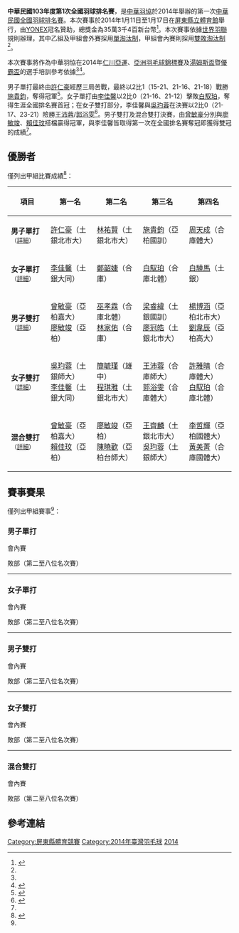 {{noteTA|G1=Badminton}}
{{infobox badminton event
|name           = 中華民國103年度第1次全國羽球排名賽
|image          = 
|size           = 200px
|caption        = 
|dates          = 2014年1月11日－1月17日
|number_edition = 
|level          = 
|prize_money    = NT$ 353,400
|location       = {{ROC}}[[屏東縣|屏東縣]]
|venue          = [[屏東縣立體育館|屏東縣立體育館]]
|previous       = 中華民國102年度第2次全國羽球排名賽
|next           = 中華民國103年度第2次全國羽球排名賽
}}
'''中華民國103年度第1次全國羽球排名賽'''，是[[中華羽協|中華羽協]]於2014年舉辦的第一次[[中華民國全國羽球排名賽|中華民國全國羽球排名賽]]。本次賽事於2014年1月11日至1月17日在[[屏東縣立體育館|屏東縣立體育館]]舉行，由[[YONEX|YONEX]]冠名贊助，總獎金為35萬3千4百新台幣<ref name="regulation">{{Cite web|url=http://www.km.edu.tw/uploads/news/103Nian_Du_Di_1Ci_Quan_Guo_Yu_Qiu_Pai_Ming_Sai_Jing_Sai_Gui_Cheng_.doc|title=103年度第1次全國羽球排名賽競賽規程|author=|date=2013-12-17|publisher=金門縣政府|accessdate=2016-07-27|quote=}}{{dead link|date=2017年11月 |bot=InternetArchiveBot |fix-attempted=yes }}{{zh-tw}}</ref>。本次賽事依據[[世界羽聯|世界羽聯]]規則辦理，其中乙組及甲組會外賽採用[[單淘汰制|單淘汰制]]，甲組會內賽則採用[[雙敗淘汰制|雙敗淘汰制]]<ref name="regulation"/>。

本次賽事將作為中華羽協在2014年[[仁川亞運|仁川亞運]]、[[2014年亞洲羽毛球錦標賽|亞洲羽毛球錦標賽]]及[[2014年湯姆斯盃|湯姆斯盃]]暨[[2014年優霸盃|優霸盃]]的選手培訓參考依據<ref name="regulation"/><ref>{{cite news|author=黃秀仁|url=http://www.ltsports.com.tw/other/complex/102456-103-11|title=羽球》103年第一次全國排名賽11日屏東縣立體育館燃戰火|publisher=麗臺運動報|date=2014-01-10|accessdate=2016-09-03|archive-url=https://web.archive.org/web/20160911145447/http://www.ltsports.com.tw/other/complex/102456-103-11|archive-date=2016-09-11|dead-url=yes}}{{zh-tw}}</ref>。

男子單打最終由[[許仁豪|許仁豪]]經歷三局苦戰，最終以2比1（15-21、21-16、21-18）戰勝[[施貴鈞|施貴鈞]]，奪得冠軍<ref name="麗臺">{{cite news|author=黃秀仁|url=http://www.ltsports.com.tw/other/complex/102558-2014-01-16-09-39-35|title=羽球排名賽》土銀許仁豪、亞柏廖曾配勇摘男單、雙冠軍|publisher=麗臺運動報|date=2014-01-16|accessdate=2016-09-03|archive-date=2016-09-11|archive-url=https://web.archive.org/web/20160911152505/http://www.ltsports.com.tw/other/complex/102558-2014-01-16-09-39-35|dead-url=no}}{{zh-tw}}</ref>。女子單打由[[李佳馨|李佳馨]]以2比0（21-16、21-12）擊敗[[白馭珀|白馭珀]]，奪得生涯全國排名賽首冠；在女子雙打部分，李佳馨與[[吳玓蓉|吳玓蓉]]在決賽以2比0（21-17、23-21）險勝[[王沛蓉|王沛蓉]]/[[郭浴雯|郭浴雯]]<ref>{{cite news|author=倪芝蓉|url=http://www.tsna.com.tw/index.php?q=node/49011|title=全國羽球排名賽〉李佳馨包雙冠　8年來第1人|publisher=TSNA|date=2014-01-16|accessdate=2016-09-04|archive-date=2016-09-14|archive-url=https://web.archive.org/web/20160914210135/http://www.tsna.com.tw/index.php?q=node%2F49011|dead-url=no}}{{zh-tw}}</ref>。男子雙打及混合雙打決賽，由[[曾敏豪|曾敏豪]]分別與[[廖敏竣|廖敏竣]]、[[賴佳玟|賴佳玟]]搭檔贏得冠軍，與李佳馨皆取得第一次在全國排名賽奪冠即獲得雙冠的成績<ref name="麗臺"/>。

== 優勝者 ==
僅列出甲組比賽成績<ref name="results">{{Cite web|url=http://www.ctb.org.tw/download/file/YONEX103%E5%B9%B4%E7%AC%AC1%E6%AC%A1%E5%85%A8%E5%9C%8B%E7%BE%BD%E7%90%83%E6%8E%92%E5%90%8D%E8%B3%BD-%E7%B8%BD%E6%88%90%E7%B8%BE.xls|title=YONEX103年第1次全國羽球排名賽-總成績|author=|date=|publisher=中華民國羽球協會|accessdate=2016-07-27|quote=|deadurl=yes|archiveurl=https://web.archive.org/web/20150514084121/http://www.ctb.org.tw/download/file/YONEX103%E5%B9%B4%E7%AC%AC1%E6%AC%A1%E5%85%A8%E5%9C%8B%E7%BE%BD%E7%90%83%E6%8E%92%E5%90%8D%E8%B3%BD-%E7%B8%BD%E6%88%90%E7%B8%BE.xls|archivedate=2015-05-14}}{{zh-tw}}</ref>：
{| class=wikitable style="font-size:small"
!width="150"|項目
!width="180"|第一名
!width="180"|第二名
!width="180"|第三名
!width="180"|第四名
|-
| '''男子單打'''<small>（[[#男子單打|詳細]]）</small>
| [[許仁豪|許仁豪]]（土銀北市大）
| [[林祐賢|林祐賢]]（土銀北市大）
| [[施貴鈞|施貴鈞]]（亞柏國訓）
| [[周天成|周天成]]（合庫體大）
|-
| '''女子單打'''<small>（[[#女子單打|詳細]]）</small>
| [[李佳馨|李佳馨]]（土銀大同）
| [[鄭韶婕|鄭韶婕]]（合庫）
| [[白馭珀|白馭珀]]（合庫北體）
| [[白驍馬|白驍馬]]（土銀）
|-
| '''男子雙打'''<small>（[[#男子雙打|詳細]]）</small>
| [[曾敏豪|曾敏豪]]（亞柏嘉大）<br>[[廖敏竣|廖敏竣]]（亞柏）
| [[巫孝霖|巫孝霖]]（合庫北體）<br>[[林家佑|林家佑]]（合庫）
| [[梁睿緯|梁睿緯]]（土銀國訓）<br>[[廖冠皓|廖冠皓]]（土銀北市大）
| [[楊博涵|楊博涵]]（亞柏北市大）<br>[[劉韋辰_(羽毛球運動員)|劉韋辰]]（亞柏高大）
|-
| '''女子雙打'''<small>（[[#女子雙打|詳細]]）</small>
| [[吳玓蓉|吳玓蓉]]（土銀師大）<br>[[李佳馨|李佳馨]]（土銀大同）
| [[簡毓瑾|簡毓瑾]]（雄中）<br>[[程琪雅|程琪雅]]（土銀北市大）
| [[王沛蓉|王沛蓉]]（合庫師大）<br>[[郭浴雯|郭浴雯]]（合庫體大）
| [[許雅晴|許雅晴]]（合庫體大）<br>[[白馭珀|白馭珀]]（合庫北體）
|-
| '''混合雙打'''<small>（[[#混合雙打|詳細]]）</small>
| [[曾敏豪|曾敏豪]]（亞柏嘉大）<br>[[賴佳玟|賴佳玟]]（亞柏）
| [[廖敏竣|廖敏竣]]（亞柏）<br>[[陳曉歡|陳曉歡]]（亞柏台師大）
| [[王齊麟|王齊麟]]（土銀北市大）<br>[[吳玓蓉|吳玓蓉]]（土銀師大）
| [[李哲輝|李哲輝]]（亞柏國體大）<br>[[黃美菁|黃美菁]]（合庫國體大）
|}

== 賽事賽果 ==
僅列出甲組賽事<ref name="results"/>：
=== 男子單打 ===
;會內賽
{{4TeamBracket-Tennis3-v2
| RD1=準決賽
| RD2=決賽（第一位名次賽）
| team-width=170
| score-width=20

| RD1-seed1=Q1
| RD1-team1=[[楊智傑|楊智傑]] (合庫體大)
| RD1-score1-1='''21
| RD1-score1-2=20
| RD1-score1-3=15
| RD1-seed2=4
| RD1-team2='''[[許仁豪|許仁豪]]''' (土銀北市大)
| RD1-score2-1=13
| RD1-score2-2='''22
| RD1-score2-3='''21

| RD1-seed3=3
| RD1-team3=[[萬佳鑫|萬佳鑫]] (土銀北市大)
| RD1-score3-1='''21
| RD1-score3-2=19
| RD1-score3-3=12
| RD1-seed4=Q7
| RD1-team4='''[[施貴鈞|施貴鈞]]''' (亞柏國訓)
| RD1-score4-1=19
| RD1-score4-2='''21
| RD1-score4-3='''21

| RD2-seed1=4
| RD2-team1='''[[許仁豪|許仁豪]]''' (土銀北市大)
| RD2-score1-1=15
| RD2-score1-2='''21
| RD2-score1-3='''21
| RD2-seed2=Q7
| RD2-team2=[[施貴鈞|施貴鈞]] (亞柏國訓)
| RD2-score2-1='''21
| RD2-score2-2=16
| RD2-score2-3=16
}}

;敗部（第二至八位名次賽）
{{4TeamBracket-Tennis3-v2
| RD1=第四位名次賽
| RD2=第二、三位名次賽
| team-width=170
| score-width=20

| RD1-seed1=
| RD1-team1=[[周天成|周天成]] (合庫體大)
| RD1-score1-1=17
| RD1-score1-2=12
| RD1-score1-3=
| RD1-seed2=
| RD1-team2='''[[林祐賢|林祐賢]]''' (土銀北市大)
| RD1-score2-1='''21
| RD1-score2-2='''21
| RD1-score2-3=

| RD1-seed3=
| RD1-team3='''[[施貴鈞|施貴鈞]]''' (亞柏國訓)
| RD1-score3-1=
| RD1-score3-2=
| RD1-score3-3=
| RD1-seed4=
| RD1-team4=決賽敗方直接晉級
| RD1-score4-1=
| RD1-score4-2=
| RD1-score4-3=

| RD2-seed1=
| RD2-team1='''[[林祐賢|林祐賢]]''' (土銀北市大)
| RD2-score1-1='''21
| RD2-score1-2='''21
| RD2-score1-3=
| RD2-seed2=
| RD2-team2=[[施貴鈞|施貴鈞]] (亞柏國訓)
| RD2-score2-1=3
| RD2-score2-2=3
| RD2-score2-3=
}}

{{2TeamBracket-Compact-Tennis3
| RD1=第五、六位名次賽
| team-width=170
| score-width=20

| RD1-seed01=
| RD1-team01=[[楊智傑|楊智傑]] (合庫體大)
| RD1-score01-1=18
| RD1-score01-2=16
| RD1-score01-3=
| RD1-seed02=
| RD1-team02='''[[萬佳鑫|萬佳鑫]]''' (土銀北市大)
| RD1-score02-1='''21
| RD1-score02-2='''21
| RD1-score02-3=
}}

{{2TeamBracket-Compact-Tennis3
| RD1=第七、八位名次賽
| team-width=170
| score-width=20

| RD1-seed01=
| RD1-team01='''[[薛軒億|薛軒億]]''' (合庫體大)
| RD1-score01-1='''21
| RD1-score01-2='''21
| RD1-score01-3=
| RD1-seed02=
| RD1-team02=[[盧紀遠|盧紀遠]] (合庫)
| RD1-score02-1=18
| RD1-score02-2=13
| RD1-score02-3=
}}
----

=== 女子單打 ===
;會內賽
{{4TeamBracket-Tennis3-v2
| RD1=準決賽
| RD2=決賽（第一位名次賽）
| team-width=170
| score-width=20

| RD1-seed1=1
| RD1-team1=[[陳詩盈|陳詩盈]] (台灣電力)
| RD1-score1-1='''21
| RD1-score1-2=19
| RD1-score1-3=8
| RD1-seed2=Q3
| RD1-team2='''[[白馭珀|白馭珀]]''' (合庫北體)
| RD1-score2-1=19
| RD1-score2-2='''21
| RD1-score2-3='''21

| RD1-seed3=6
| RD1-team3='''[[李佳馨|李佳馨]]''' (土銀大同)
| RD1-score3-1='''21
| RD1-score3-2='''21
| RD1-score3-3=
| RD1-seed4=2
| RD1-team4=[[白驍馬|白驍馬]] (土銀)
| RD1-score4-1=10
| RD1-score4-2=13
| RD1-score4-3=

| RD2-seed1=Q3
| RD2-team1=[[白馭珀|白馭珀]] (合庫北體)
| RD2-score1-1=16
| RD2-score1-2=12
| RD2-score1-3=
| RD2-seed2=6
| RD2-team2='''[[李佳馨|李佳馨]]''' (土銀大同)
| RD2-score2-1='''21
| RD2-score2-2='''21
| RD2-score2-3=
}}

;敗部（第二至八位名次賽）
{{4TeamBracket-Tennis3-v2
| RD1=第四位名次賽
| RD2=第二、三位名次賽
| team-width=170
| score-width=20

| RD1-seed1=
| RD1-team1='''[[鄭韶婕|鄭韶婕]]''' (合庫)
| RD1-score1-1='''21
| RD1-score1-2='''22
| RD1-score1-3=
| RD1-seed2=
| RD1-team2=[[白驍馬|白驍馬]] (土銀)
| RD1-score2-1=9
| RD1-score2-2=20
| RD1-score2-3=

| RD1-seed3=
| RD1-team3='''[[白馭珀|白馭珀]]''' (合庫北體)
| RD1-score3-1=
| RD1-score3-2=
| RD1-score3-3=
| RD1-seed4=
| RD1-team4=決賽敗方直接晉級
| RD1-score4-1=
| RD1-score4-2=
| RD1-score4-3=

| RD2-seed1=
| RD2-team1='''[[鄭韶婕|鄭韶婕]]''' (合庫)
| RD2-score1-1='''21
| RD2-score1-2='''21
| RD2-score1-3=
| RD2-seed2=
| RD2-team2=[[白馭珀|白馭珀]] (合庫北體)
| RD2-score2-1=11
| RD2-score2-2=10
| RD2-score2-3=
}}

{{2TeamBracket-Compact-Tennis3
| RD1=第五、六位名次賽
| team-width=170
| score-width=20

| RD1-seed01=
| RD1-team01='''[[陳詩盈|陳詩盈]]''' (台灣電力)
| RD1-score01-1='''21
| RD1-score01-2='''21
| RD1-score01-3=
| RD1-seed02=
| RD1-team02=[[洪詩涵|洪詩涵]] (台灣電力)
| RD1-score02-1=19
| RD1-score02-2=14
| RD1-score02-3=
}}

{{2TeamBracket-Compact-Tennis3
| RD1=第七、八位名次賽
| team-width=170
| score-width=20

| RD1-seed01=
| RD1-team01='''[[許雅晴|許雅晴]]''' (合庫體大)
| RD1-score01-1=19
| RD1-score01-2='''21
| RD1-score01-3='''21
| RD1-seed02=
| RD1-team02=[[唐琬貽|唐琬貽]] (合庫新莊)
| RD1-score02-1='''21
| RD1-score02-2=11
| RD1-score02-3=17
}}
----

=== 男子雙打 ===
;會內賽
{{4TeamBracket-Tennis3-v2
| RD1=準決賽
| RD2=決賽（第一位名次賽）
| team-width=170
| score-width=20

| RD1-seed1=1
| RD1-team1='''[[梁睿緯|梁睿緯]]''' (土銀國訓)<br> '''[[廖冠皓|廖冠皓]]''' (土銀北市大)
| RD1-score1-1='''21
| RD1-score1-2='''21
| RD1-score1-3=
| RD1-seed2=Q7
| RD1-team2=[[林彥睿|林彥睿]] (國訓中心)<br> [[田子傑|田子傑]] (極限)
| RD1-score2-1=14
| RD1-score2-2=13
| RD1-score2-3=

| RD1-seed3=Q8
| RD1-team3='''[[曾敏豪|曾敏豪]]''' (亞柏嘉大)<br> '''[[廖敏竣|廖敏竣]]''' (亞柏)
| RD1-score3-1='''21
| RD1-score3-2='''21
| RD1-score3-3=
| RD1-seed4=2
| RD1-team4=[[吳俊緯|吳俊緯]] (合庫國昌)<br> [[方介民|方介民]] (合庫長榮大學)
| RD1-score4-1=17
| RD1-score4-2=13
| RD1-score4-3=

| RD2-seed1=1
| RD2-team1=[[梁睿緯|梁睿緯]] (土銀國訓)<br> [[廖冠皓|廖冠皓]] (土銀北市大)
| RD2-score1-1=19
| RD2-score1-2=13
| RD2-score1-3=
| RD2-seed2=Q8
| RD2-team2='''[[曾敏豪|曾敏豪]]''' (亞柏嘉大)<br> '''[[廖敏竣|廖敏竣]]''' (亞柏)
| RD2-score2-1='''21
| RD2-score2-2='''21
| RD2-score2-3=
}}

;敗部（第二至八位名次賽）
{{4TeamBracket-Tennis3-v2
| RD1=第四位名次賽
| RD2=第二、三位名次賽
| team-width=170
| score-width=20

| RD1-seed1=
| RD1-team1='''[[巫孝霖|巫孝霖]]''' (合庫北體)<br> '''[[林家佑|林家佑]]''' (合庫)
| RD1-score1-1='''22
| RD1-score1-2='''21
| RD1-score1-3=
| RD1-seed2=
| RD1-team2=[[楊博涵|楊博涵]] (亞柏北市大)<br> [[劉韋辰_(羽毛球運動員)|劉韋辰]] (亞柏高大)
| RD1-score2-1=20
| RD1-score2-2=17
| RD1-score2-3=

| RD1-seed3=
| RD1-team3='''[[梁睿緯|梁睿緯]]''' (土銀國訓)<br> '''[[廖冠皓|廖冠皓]]''' (土銀北市大)
| RD1-score3-1=
| RD1-score3-2=
| RD1-score3-3=
| RD1-seed4=
| RD1-team4=決賽敗方直接晉級
| RD1-score4-1=
| RD1-score4-2=
| RD1-score4-3=

| RD2-seed1=
| RD2-team1='''[[巫孝霖|巫孝霖]]''' (合庫北體)<br> '''[[林家佑|林家佑]]''' (合庫)
| RD2-score1-1='''21
| RD2-score1-2='''21
| RD2-score1-3=
| RD2-seed2=
| RD2-team2=[[梁睿緯|梁睿緯]] (土銀國訓)<br> [[廖冠皓|廖冠皓]] (土銀北市大)
| RD2-score2-1=13
| RD2-score2-2=17
| RD2-score2-3=
}}

{{2TeamBracket-Compact-Tennis3
| RD1=第五、六位名次賽
| team-width=170
| score-width=20

| RD1-seed01=
| RD1-team01=[[林彥睿|林彥睿]] (國訓中心)<br> [[田子傑|田子傑]] (極限)
| RD1-score01-1='''21
| RD1-score01-2=18
| RD1-score01-3=15
| RD1-seed02=
| RD1-team02='''[[吳俊緯|吳俊緯]]''' (合庫國昌)<br> '''[[方介民|方介民]]''' (合庫長榮大學)
| RD1-score02-1=14
| RD1-score02-2='''21
| RD1-score02-3='''21
}}

{{2TeamBracket-Compact-Tennis3
| RD1=第七、八位名次賽
| team-width=170
| score-width=20

| RD1-seed01=
| RD1-team01=[[張凱量|張凱量]] (亞柏高餐)<br> [[蘇義能|蘇義能]] (亞柏)
| RD1-score01-1='''21
| RD1-score01-2=11
| RD1-score01-3=19
| RD1-seed02=
| RD1-team02='''[[李洋_(羽毛球運動員)|李洋]]''' (合庫北商)<br> '''[[江聿偉|江聿偉]]''' (合庫)
| RD1-score02-1=15
| RD1-score02-2='''21
| RD1-score02-3='''21
}}
----

=== 女子雙打 ===
;會內賽
{{4TeamBracket-Tennis3-v2
| RD1=準決賽
| RD2=決賽（第一位名次賽）
| team-width=170
| score-width=20

| RD1-seed1=1
| RD1-team1='''[[王沛蓉|王沛蓉]]''' (合庫師大)<br> '''[[郭浴雯|郭浴雯]]''' (合庫體大)
| RD1-score1-1='''21
| RD1-score1-2='''21
| RD1-score1-3=
| RD1-seed2=Q7
| RD1-team2=[[許雅晴|許雅晴]] (合庫體大)<br> [[白馭珀|白馭珀]] (合庫北體)
| RD1-score2-1=10
| RD1-score2-2=12
| RD1-score2-3=

| RD1-seed3=Q9
| RD1-team3='''[[吳玓蓉|吳玓蓉]]''' (土銀師大)<br> '''[[李佳馨|李佳馨]]''' (土銀大同)
| RD1-score3-1='''21
| RD1-score3-2='''21
| RD1-score3-3=
| RD1-seed4=Q12
| RD1-team4=[[簡毓瑾|簡毓瑾]] (雄中)<br> [[程琪雅|程琪雅]] (土銀北市大)
| RD1-score4-1=19
| RD1-score4-2=13
| RD1-score4-3=

| RD2-seed1=1
| RD2-team1=[[王沛蓉|王沛蓉]] (合庫師大)<br> [[郭浴雯|郭浴雯]] (合庫體大)
| RD2-score1-1=17
| RD2-score1-2=21
| RD2-score1-3=
| RD2-seed2=Q9
| RD2-team2='''[[吳玓蓉|吳玓蓉]]''' (土銀師大)<br> '''[[李佳馨|李佳馨]]''' (土銀大同)
| RD2-score2-1='''21
| RD2-score2-2='''23
| RD2-score2-3=
}}

;敗部（第二至八位名次賽）
{{4TeamBracket-Tennis3-v2
| RD1=第四位名次賽
| RD2=第二、三位名次賽
| team-width=170
| score-width=20

| RD1-seed1=
| RD1-team1=[[許雅晴|許雅晴]] (合庫體大)<br> [[白馭珀|白馭珀]] (合庫北體)
| RD1-score1-1=18
| RD1-score1-2=12
| RD1-score1-3=
| RD1-seed2=
| RD1-team2='''[[簡毓瑾|簡毓瑾]]''' (雄中)<br> '''[[程琪雅|程琪雅]]''' (土銀北市大)
| RD1-score2-1='''21
| RD1-score2-2='''21
| RD1-score2-3=

| RD1-seed3=
| RD1-team3=[[王沛蓉|王沛蓉]] (合庫師大)<br> [[郭浴雯|郭浴雯]] (合庫體大)
| RD1-score3-1=
| RD1-score3-2=
| RD1-score3-3=
| RD1-seed4=
| RD1-team4=決賽敗方直接晉級
| RD1-score4-1=
| RD1-score4-2=
| RD1-score4-3=

| RD2-seed1=
| RD2-team1='''[[簡毓瑾|簡毓瑾]]''' (雄中)<br> '''[[程琪雅|程琪雅]]''' (土銀北市大)
| RD2-score1-1=5
| RD2-score1-2=
| RD2-score1-3=
| RD2-seed2=
| RD2-team2=[[王沛蓉|王沛蓉]] (合庫師大) (退賽)<br> [[郭浴雯|郭浴雯]] (合庫體大)
| RD2-score2-1=1
| RD2-score2-2=
| RD2-score2-3=
}}

{{2TeamBracket-Compact-Tennis3
| RD1=第五、六位名次賽
| team-width=170
| score-width=20

| RD1-seed01=
| RD1-team01='''[[劉筱柔|劉筱柔]]''' (YONEX)<br> '''[[邱翌如|邱翌如]]''' (YONEX)
| RD1-score01-1=
| RD1-score01-2=
| RD1-score01-3=
| RD1-seed02=
| RD1-team02=[[蔡佩玲|蔡佩玲]] (台灣電力) (退賽)<br> [[宏思婕|宏思婕]] (台灣電力)
| RD1-score02-1=
| RD1-score02-2=
| RD1-score02-3=
}}

{{2TeamBracket-Compact-Tennis3
| RD1=第七、八位名次賽
| team-width=170
| score-width=20

| RD1-seed01=
| RD1-team01=[[張馨云|張馨云]] (永康國中)<br> [[帥佩伶|帥佩伶]] (極限)
| RD1-score01-1=19
| RD1-score01-2=16
| RD1-score01-3=
| RD1-seed02=
| RD1-team02='''[[陳虹諭|陳虹諭]]''' (亞柏國體大)<br> '''[[賴佳玟|賴佳玟]]''' (亞柏)
| RD1-score02-1='''21
| RD1-score02-2='''21
| RD1-score02-3=
}}
----

=== 混合雙打 ===
;會內賽
{{4TeamBracket-Tennis3-v2
| RD1=準決賽
| RD2=決賽（第一位名次賽）
| team-width=170
| score-width=20

| RD1-seed1=1
| RD1-team1='''[[曾敏豪|曾敏豪]]''' (亞柏嘉大)<br> '''[[賴佳玟|賴佳玟]]''' (亞柏)
| RD1-score1-1='''21
| RD1-score1-2='''21
| RD1-score1-3=
| RD1-seed2=Q6
| RD1-team2=[[王家閔|王家閔]] (合庫)<br> [[張雅涵|張雅涵]] (合庫北體)
| RD1-score2-1=16
| RD1-score2-2=14
| RD1-score2-3=

| RD1-seed3=3
| RD1-team3=[[廖敏竣|廖敏竣]] (亞柏)<br> [[陳曉歡|陳曉歡]] (亞柏台師大)
| RD1-score3-1='''21
| RD1-score3-2=12
| RD1-score3-3=19
| RD1-seed4=Q10
| RD1-team4='''[[王齊麟|王齊麟]]''' (土銀北市大)<br> '''[[吳玓蓉|吳玓蓉]]''' (土銀師大)
| RD1-score4-1=14
| RD1-score4-2='''21
| RD1-score4-3='''21

| RD2-seed1=1
| RD2-team1='''[[曾敏豪|曾敏豪]]''' (亞柏嘉大)<br> '''[[賴佳玟|賴佳玟]]''' (亞柏)
| RD2-score1-1='''21
| RD2-score1-2=18
| RD2-score1-3='''21
| RD2-seed2=Q10
| RD2-team2=[[王齊麟|王齊麟]] (土銀北市大)<br> [[吳玓蓉|吳玓蓉]] (土銀師大)
| RD2-score2-1=17
| RD2-score2-2='''21
| RD2-score2-3=13
}}

;敗部（第二至八位名次賽）
{{4TeamBracket-Tennis3-v2
| RD1=第四位名次賽
| RD2=第二、三位名次賽
| team-width=170
| score-width=20

| RD1-seed1=
| RD1-team1=[[李哲輝|李哲輝]] (亞柏國體大)<br> [[黃美菁|黃美菁]] (合庫國體大)
| RD1-score1-1='''21
| RD1-score1-2=18
| RD1-score1-3=22
| RD1-seed2=
| RD1-team2='''[[廖敏竣|廖敏竣]]''' (亞柏)<br> '''[[陳曉歡|陳曉歡]]''' (亞柏台師大)
| RD1-score2-1=18
| RD1-score2-2='''21
| RD1-score2-3='''24

| RD1-seed3=
| RD1-team3='''[[王齊麟|王齊麟]]''' (土銀北市大)<br> '''[[吳玓蓉|吳玓蓉]]''' (土銀師大)
| RD1-score3-1=
| RD1-score3-2=
| RD1-score3-3=
| RD1-seed4=
| RD1-team4=決賽敗方直接晉級
| RD1-score4-1=
| RD1-score4-2=
| RD1-score4-3=

| RD2-seed1=
| RD2-team1='''[[廖敏竣|廖敏竣]]''' (亞柏)<br> '''[[陳曉歡|陳曉歡]]''' (亞柏台師大)
| RD2-score1-1=17
| RD2-score1-2='''21
| RD2-score1-3='''21
| RD2-seed2=
| RD2-team2=[[王齊麟|王齊麟]] (土銀北市大)<br> [[吳玓蓉|吳玓蓉]] (土銀師大)
| RD2-score2-1='''21
| RD2-score2-2=14
| RD2-score2-3=18
}}

{{2TeamBracket-Compact-Tennis3
| RD1=第五、六位名次賽
| team-width=170
| score-width=20

| RD1-seed01=
| RD1-team01='''[[王家閔|王家閔]]''' (合庫)<br> '''[[張雅涵|張雅涵]]''' (合庫北體)
| RD1-score01-1='''21
| RD1-score01-2='''21
| RD1-score01-3=
| RD1-seed02=
| RD1-team02=[[林家佑|林家佑]] (合庫)<br> [[王沛蓉|王沛蓉]] (合庫師大)
| RD1-score02-1=17
| RD1-score02-2=16
| RD1-score02-3=
}}

{{2TeamBracket-Compact-Tennis3
| RD1=第七、八位名次賽
| team-width=170
| score-width=20

| RD1-seed01=
| RD1-team01=[[巫孝霖|巫孝霖]] (合庫北體)<br> [[林純妤|林純妤]] (合庫師大)
| RD1-score01-1=16
| RD1-score01-2=16
| RD1-score01-3=
| RD1-seed02=
| RD1-team02='''[[林家豪|林家豪]]''' (銓穎南大)<br> '''[[盧怡君|盧怡君]]''' (極限嘉大)
| RD1-score02-1='''21
| RD1-score02-2='''21
| RD1-score02-3=
}}

== 參考連結 ==
{{Reflist|2}}

[[Category:屏東縣體育競賽|Category:屏東縣體育競賽]]
[[Category:2014年臺灣羽毛球|Category:2014年臺灣羽毛球]]
[[Category:中華民國全國羽球排名賽|2014]]